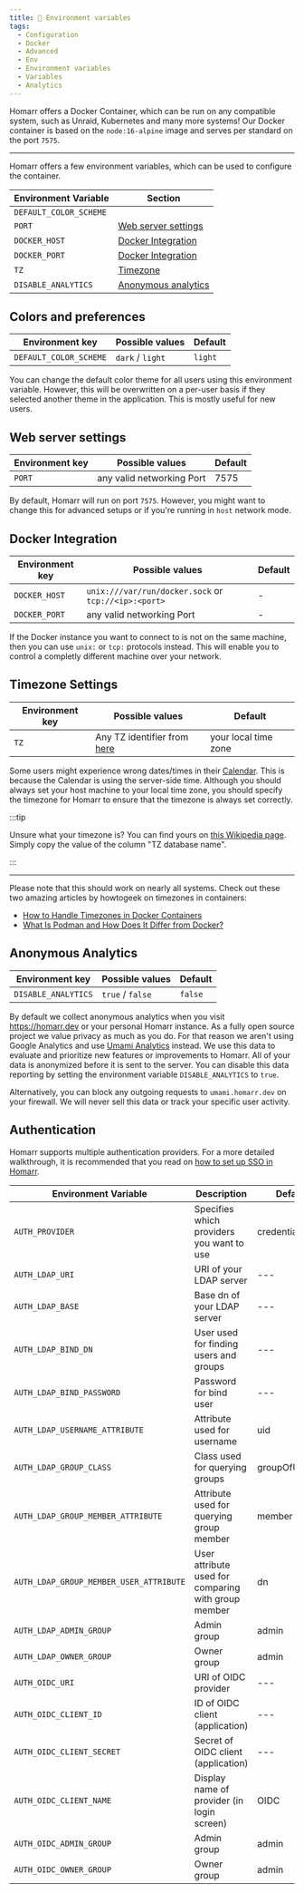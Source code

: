 ```yaml
---
title: 🐳 Environment variables
tags:
  - Configuration
  - Docker
  - Advanced
  - Env
  - Environment variables
  - Variables
  - Analytics
---
```


Homarr offers a Docker Container, which can be run on any compatible system, such as Unraid, Kubernetes and many more systems! Our Docker container is based on the ``node:16-alpine`` image and serves per standard on the port `7575`.

---

Homarr offers a few environment variables, which can be used to configure the container.

| Environment Variable     | Section |
| ------------------------ | ----------------------------------------------------------- |
| ``DEFAULT_COLOR_SCHEME`` | [](#docker-integration)  |
| ``PORT``                 | [Web server settings](#web-server-settings) |
| ``DOCKER_HOST``          | [Docker Integration](#docker-integration) |
| ``DOCKER_PORT``          | [Docker Integration](#docker-integration) |
| ``TZ``                   | [Timezone](#timezone-settings) |
| ``DISABLE_ANALYTICS``    | [Anonymous analytics](#anonymous-analytics) |

## Colors and preferences

| Environment key          | Possible values      | Default   |
| ------------------------ | -------------------- | --------- |
| ``DEFAULT_COLOR_SCHEME`` | ``dark`` / ``light`` | ``light`` |

You can change the default color theme for all users using this environment variable.
However, this will be overwritten on a per-user basis if they selected another theme in the application.
This is mostly useful for new users.

## Web server settings

| Environment key | Possible values            | Default   |
| --------------- | -------------------------- | --------- |
| ``PORT``        | any valid networking Port  | 7575      |

By default, Homarr will run on port ``7575``. However, you might want to change this for advanced setups or if you're running in ``host`` network mode.

## Docker Integration

| Environment key       | Possible values            | Default   |
| --------------------- | -------------------------- | --------- |
| ``DOCKER_HOST``       | ``unix:///var/run/docker.sock`` or ``tcp://<ip>:<port>`` | -         |
| ``DOCKER_PORT``       | any valid networking Port  | -         |

If the Docker instance you want to connect to is not on the same machine, then you can use ``unix:`` or ``tcp:`` protocols instead.
This will enable you to control a completly different machine over your network.

## Timezone Settings

| Environment key       | Possible values      | Default   |
| --------------------- | -------------------- | --------- |
| ``TZ``                | Any TZ identifier from [here](https://en.wikipedia.org/wiki/List_of_tz_database_time_zones) | your local time zone |

Some users might experience wrong dates/times in their [Calendar](/docs/dashboards/widgets/calendar-widget). This is because the Calendar is using the server-side time. Although you should always set your host machine to your local time zone, you should specify the timezone for Homarr to ensure that the timezone is always set correctly.

:::tip

Unsure what your timezone is? You can find yours on [this Wikipedia page](https://en.wikipedia.org/wiki/List_of_tz_database_time_zones). Simply copy the value of the column "TZ database name".

:::

---

Please note that this should work on nearly all systems. Check out these two amazing articles by howtogeek on timezones in containers:
- [How to Handle Timezones in Docker Containers](https://www.howtogeek.com/devops/how-to-handle-timezones-in-docker-containers/)
- [What Is Podman and How Does It Differ from Docker?](https://www.howtogeek.com/devops/what-is-podman-and-how-does-it-differ-from-docker/)

## Anonymous Analytics

| Environment key       | Possible values      | Default   |
| --------------------- | -------------------- | --------- |
| ``DISABLE_ANALYTICS`` | ``true`` / ``false`` | ``false`` |

By default we collect anonymous analytics when you visit https://homarr.dev or your personal Homarr instance.
As a fully open source project we value privacy as much as you do.
For that reason we aren't using Google Analytics and use [Umami Analytics](https://umami.is/) instead.
We use this data to evaluate and prioritize new features or improvements to Homarr.
All of your data is anonymized before it is sent to the server.
You can disable this data reporting by setting the environment variable ``DISABLE_ANALYTICS`` to ``true``.

Alternatively, you can block any outgoing requests to ``umami.homarr.dev`` on your firewall.
We will never sell this data or track your specific user activity.

## Authentication

Homarr supports multiple authentication providers.
For a more detailed walkthrough, it is recommended that you read on [how to set up SSO in Homarr](../sso).

| Environment Variable                      | Description                                         | Default value      |
|-------------------------------------------|-----------------------------------------------------|--------------------|
| ``AUTH_PROVIDER``                         | Specifies which providers you want to use           | credentials        |
| ``AUTH_LDAP_URI``                         | URI of your LDAP server                             | ---                |
| ``AUTH_LDAP_BASE``                        | Base dn of your LDAP server                         | ---                |
| ``AUTH_LDAP_BIND_DN``                     | User used for finding users and groups              | ---                |
| ``AUTH_LDAP_BIND_PASSWORD``               | Password for bind user                              | ---                |
| ``AUTH_LDAP_USERNAME_ATTRIBUTE``          | Attribute used for username                         | uid                |
| ``AUTH_LDAP_GROUP_CLASS``                 | Class used for querying groups                      | groupOfUniqueNames |
| ``AUTH_LDAP_GROUP_MEMBER_ATTRIBUTE``      | Attribute used for querying group member            | member             |
| ``AUTH_LDAP_GROUP_MEMBER_USER_ATTRIBUTE`` | User attribute used for comparing with group member | dn                 |
| ``AUTH_LDAP_ADMIN_GROUP``                 | Admin group                                         | admin              |
| ``AUTH_LDAP_OWNER_GROUP``                 | Owner group                                         | admin              |
| ``AUTH_OIDC_URI``                         | URI of OIDC provider                                | ---                |
| ``AUTH_OIDC_CLIENT_ID``                   | ID of OIDC client (application)                     | ---                |
| ``AUTH_OIDC_CLIENT_SECRET``               | Secret of OIDC client (application)                 | ---                |
| ``AUTH_OIDC_CLIENT_NAME``                 | Display name of provider (in login screen)          | OIDC               |
| ``AUTH_OIDC_ADMIN_GROUP``                 | Admin group                                         | admin              |
| ``AUTH_OIDC_OWNER_GROUP``                 | Owner group                                         | admin              |
